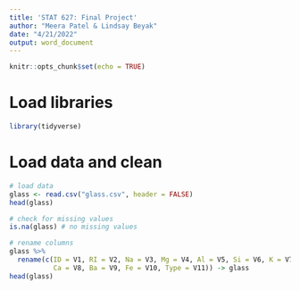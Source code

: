 ```yaml
---
title: 'STAT 627: Final Project'
author: "Meera Patel & Lindsay Beyak"
date: "4/21/2022"
output: word_document
---
```


```r
knitr::opts_chunk$set(echo = TRUE)
```

# Load libraries
```r
library(tidyverse)
```


# Load data and clean
```r
# load data
glass <- read.csv("glass.csv", header = FALSE)
head(glass)

# check for missing values
is.na(glass) # no missing values

# rename columns
glass %>%
  rename(c(ID = V1, RI = V2, Na = V3, Mg = V4, Al = V5, Si = V6, K = V7,
           Ca = V8, Ba = V9, Fe = V10, Type = V11)) -> glass
head(glass)
```

